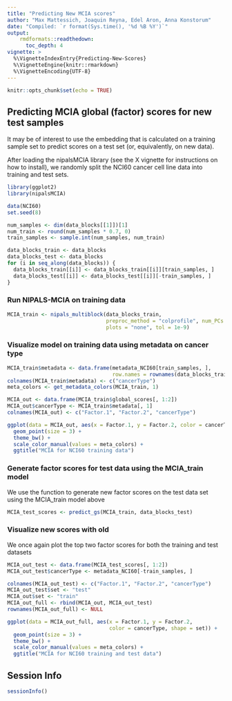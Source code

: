 ```yaml
---
title: "Predicting New MCIA scores"
author: "Max Mattessich, Joaquin Reyna, Edel Aron, Anna Konstorum"
date: "Compiled: `r format(Sys.time(), '%d %B %Y')`"
output: 
    rmdformats::readthedown:
      toc_depth: 4
vignette: >
  %\VignetteIndexEntry{Predicting-New-Scores}
  %\VignetteEngine{knitr::rmarkdown}
  %\VignetteEncoding{UTF-8}
---
```


```r
knitr::opts_chunk$set(echo = TRUE)
```

## Predicting MCIA global (factor) scores for new test samples

It may be of interest to use the embedding that is calculated on a training
sample set to predict scores on a test set (or, equivalently, on new data).  

After loading the nipalsMCIA library (see the X vignette for instructions on
how to install), we randomly split the NCI60 cancer cell line data into
training and test sets.

```r
library(ggplot2)
library(nipalsMCIA)
```

```r
data(NCI60)
set.seed(8)

num_samples <- dim(data_blocks[[1]])[1]
num_train <- round(num_samples * 0.7, 0)
train_samples <- sample.int(num_samples, num_train)

data_blocks_train <- data_blocks
data_blocks_test <- data_blocks
for (i in seq_along(data_blocks)) {
  data_blocks_train[[i]] <- data_blocks_train[[i]][train_samples, ]
  data_blocks_test[[i]] <- data_blocks_test[[i]][-train_samples, ]
}
```

### Run NIPALS-MCIA on training data

```r
MCIA_train <- nipals_multiblock(data_blocks_train,
                                preproc_method = "colprofile", num_PCs = 10,
                                plots = "none", tol = 1e-9)
```

### Visualize model on training data using metadata on cancer type

```r
MCIA_train$metadata <- data.frame(metadata_NCI60[train_samples, ],
                                  row.names = rownames(data_blocks_train$mrna))
colnames(MCIA_train$metadata) <- c("cancerType")
meta_colors <- get_metadata_colors(MCIA_train, 1)

MCIA_out <- data.frame(MCIA_train$global_scores[, 1:2])
MCIA_out$cancerType <- MCIA_train$metadata[, 1]
colnames(MCIA_out) <- c("Factor.1", "Factor.2", "cancerType")

ggplot(data = MCIA_out, aes(x = Factor.1, y = Factor.2, color = cancerType)) +
  geom_point(size = 3) +
  theme_bw() +
  scale_color_manual(values = meta_colors) +
  ggtitle("MCIA for NCI60 training data") 
```

### Generate factor scores for test data using the MCIA_train model

We use the \verb+predict_gs+ function to generate new factor scores on the test
data set using the MCIA_train model above

```r
MCIA_test_scores <- predict_gs(MCIA_train, data_blocks_test)
```

### Visualize new scores with old

We once again plot the top two factor scores for both the training and test
datasets

```r
MCIA_out_test <- data.frame(MCIA_test_scores[, 1:2])
MCIA_out_test$cancerType <- metadata_NCI60[-train_samples, ]

colnames(MCIA_out_test) <- c("Factor.1", "Factor.2", "cancerType")
MCIA_out_test$set <- "test"
MCIA_out$set <- "train"
MCIA_out_full <- rbind(MCIA_out, MCIA_out_test)
rownames(MCIA_out_full) <- NULL

ggplot(data = MCIA_out_full, aes(x = Factor.1, y = Factor.2,
                                 color = cancerType, shape = set)) +
  geom_point(size = 3) +
  theme_bw() +
  scale_color_manual(values = meta_colors) +
  ggtitle("MCIA for NCI60 training and test data")
```

## Session Info 

```r
sessionInfo()
```